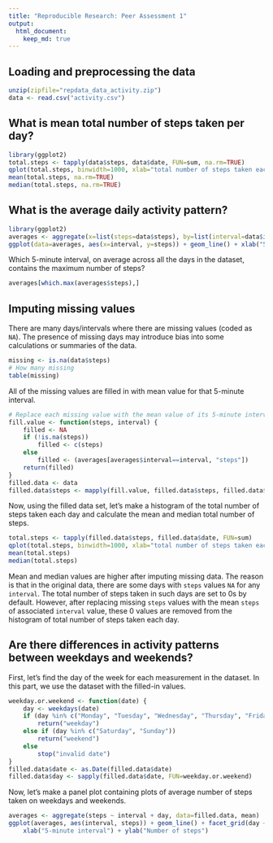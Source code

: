 ```yaml
---
title: "Reproducible Research: Peer Assessment 1"
output: 
  html_document:
    keep_md: true
---
```



## Loading and preprocessing the data
```r
unzip(zipfile="repdata_data_activity.zip")
data <- read.csv("activity.csv")
```


## What is mean total number of steps taken per day?
```r
library(ggplot2)
total.steps <- tapply(data$steps, data$date, FUN=sum, na.rm=TRUE)
qplot(total.steps, binwidth=1000, xlab="total number of steps taken each day")
mean(total.steps, na.rm=TRUE)
median(total.steps, na.rm=TRUE)
```


## What is the average daily activity pattern?
```r
library(ggplot2)
averages <- aggregate(x=list(steps=data$steps), by=list(interval=data$interval),  FUN=mean, na.rm=TRUE)
ggplot(data=averages, aes(x=interval, y=steps)) + geom_line() + xlab("5-minute interval") + ylab("average number of steps taken")
```

Which 5-minute interval, on average across all the days in the dataset, contains the maximum number of steps?
```r
averages[which.max(averages$steps),]
```

## Imputing missing values
There are many days/intervals where there are missing values (coded as `NA`). The presence of missing days may introduce bias into some calculations or summaries of the data.

```r
missing <- is.na(data$steps)
# How many missing
table(missing)
```

All of the missing values are filled in with mean value for that 5-minute
interval.

```r
# Replace each missing value with the mean value of its 5-minute interval
fill.value <- function(steps, interval) {
    filled <- NA
    if (!is.na(steps))
        filled <- c(steps)
    else
        filled <- (averages[averages$interval==interval, "steps"])
    return(filled)
}
filled.data <- data
filled.data$steps <- mapply(fill.value, filled.data$steps, filled.data$interval)
```
Now, using the filled data set, let's make a histogram of the total number of steps taken each day and calculate the mean and median total number of steps.

```r
total.steps <- tapply(filled.data$steps, filled.data$date, FUN=sum)
qplot(total.steps, binwidth=1000, xlab="total number of steps taken each day")
mean(total.steps)
median(total.steps)
```

Mean and median values are higher after imputing missing data. The reason is
that in the original data, there are some days with `steps` values `NA` for 
any `interval`. The total number of steps taken in such days are set to 0s by
default. However, after replacing missing `steps` values with the mean `steps`
of associated `interval` value, these 0 values are removed from the histogram
of total number of steps taken each day.


## Are there differences in activity patterns between weekdays and weekends?
First, let's find the day of the week for each measurement in the dataset. In
this part, we use the dataset with the filled-in values.

```r
weekday.or.weekend <- function(date) {
    day <- weekdays(date)
    if (day %in% c("Monday", "Tuesday", "Wednesday", "Thursday", "Friday"))
        return("weekday")
    else if (day %in% c("Saturday", "Sunday"))
        return("weekend")
    else
        stop("invalid date")
}
filled.data$date <- as.Date(filled.data$date)
filled.data$day <- sapply(filled.data$date, FUN=weekday.or.weekend)
```

Now, let's make a panel plot containing plots of average number of steps taken
on weekdays and weekends.
```r
averages <- aggregate(steps ~ interval + day, data=filled.data, mean)
ggplot(averages, aes(interval, steps)) + geom_line() + facet_grid(day ~ .) +
    xlab("5-minute interval") + ylab("Number of steps")
```
